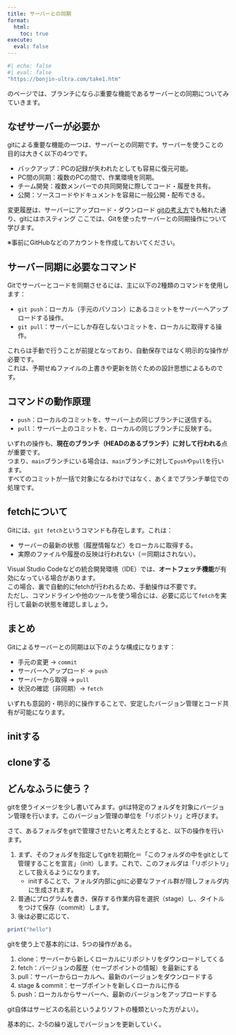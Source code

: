 ```yaml
---
title: サーバーとの同期
format:
  html:
    toc: true
execute: 
  eval: false
---
```


```r
#| echo: false
#| eval: false
"https://bonjin-ultra.com/take1.htm"
```

のページでは、ブランチにならぶ重要な機能であるサーバーとの同期についてみていきます。

## なぜサーバーが必要か

gitによる重要な機能の一つは、サーバーとの同期です。サーバーを使うことの目的は大きく以下の4つです。

- バックアップ：PCの記録が失われたとしても容易に復元可能。
- PC間の同期：複数のPCの間で、作業環境を同期。
- チーム開発：複数メンバーでの共同開発に際してコード・履歴を共有。
- 公開：ソースコードやドキュメントを容易に一般公開・配布できる。

変更履歴は、サーバーにアップロード・ダウンロード
[gitの考え方](concept.qmd)でも触れた通り、gitにはホスティング
ここでは、Gitを使ったサーバーとの同期操作について学びます。

※事前にGitHubなどのアカウントを作成しておいてください。

## サーバー同期に必要なコマンド

Gitでサーバーとコードを同期させるには、主に以下の2種類のコマンドを使用します：

- `git push`：ローカル（手元のパソコン）にあるコミットをサーバーへアップロードする操作。
- `git pull`：サーバーにしか存在しないコミットを、ローカルに取得する操作。

これらは手動で行うことが前提となっており、自動保存ではなく明示的な操作が必要です。  
これは、予期せぬファイルの上書きや更新を防ぐための設計思想によるものです。

## コマンドの動作原理

- `push`：ローカルのコミットを、サーバー上の同じブランチに送信する。
- `pull`：サーバー上のコミットを、ローカルの同じブランチに反映する。

いずれの操作も、**現在のブランチ（HEADのあるブランチ）に対して行われる**点が重要です。  
つまり、`main`ブランチにいる場合は、`main`ブランチに対して`push`や`pull`を行います。  
すべてのコミットが一括で対象になるわけではなく、あくまでブランチ単位での処理です。

## fetchについて

Gitには、`git fetch`というコマンドも存在します。これは：

- サーバーの最新の状態（履歴情報など）をローカルに取得する。
- 実際のファイルや履歴の反映は行われない（＝同期はされない）。

Visual Studio Codeなどの統合開発環境（IDE）では、**オートフェッチ機能**が有効になっている場合があります。  
この場合、裏で自動的にfetchが行われるため、手動操作は不要です。  
ただし、コマンドラインや他のツールを使う場合には、必要に応じて`fetch`を実行して最新の状態を確認しましょう。

## まとめ

Gitによるサーバーとの同期は以下のような構成になります：

- 手元の変更 → `commit`
- サーバーへアップロード → `push`
- サーバーから取得 → `pull`
- 状況の確認（非同期）→ `fetch`

いずれも意図的・明示的に操作することで、安定したバージョン管理とコード共有が可能になります。


## initする

## cloneする



## どんなふうに使う？
gitを使うイメージを少し書いてみます。gitは特定のフォルダを対象にバージョン管理を行います。このバージョン管理の単位を「リポジトリ」と呼びます。

さて、あるフォルダをgitで管理させたいと考えたとすると、以下の操作を行います。

1. まず、そのフォルダを指定してgitを初期化＝「このフォルダの中をgitとして管理することを宣言」（init）します。これで、このフォルダは「リポジトリ」として扱えるようになります。
	- initすることで、フォルダ内部にgitに必要なファイル群が隠しフォルダ内に生成されます。
1. 普通にプログラムを書き、保存する作業内容を選択（stage）し、タイトルをつけて保存（commit）します。
1. 後は必要に応じて、

```r
print("hello")
```

gitを使う上で基本的には、5つの操作がある。

1. clone：サーバーから新しくローカルにリポジトリをダウンロードしてくる
1. fetch：バージョンの履歴（セーブポイントの情報）を最新にする
1. pull：サーバーからローカルへ、最新のバージョンをダウンロードする
1. stage & commit：セーブポイントを新しくローカルに作る
1. push：ローカルからサーバーへ、最新のバージョンをアップロードする



git自体はサービスの名前というよりソフトの種類といった方がよい）。

基本的に、2-5の繰り返しでバージョンを更新していく。